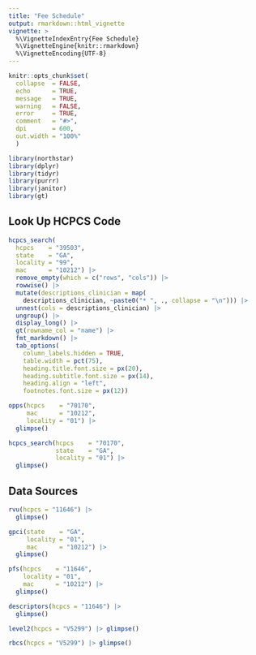 ```yaml
---
title: "Fee Schedule"
output: rmarkdown::html_vignette
vignette: >
  %\VignetteIndexEntry{Fee Schedule}
  %\VignetteEngine{knitr::rmarkdown}
  %\VignetteEncoding{UTF-8}
---
```


```r
knitr::opts_chunk$set(
  collapse  = FALSE,
  echo      = TRUE,
  message   = TRUE, 
  warning   = FALSE,
  error     = TRUE,
  comment   = "#>",
  dpi       = 600, 
  out.width = "100%"
  )
```

```r
library(northstar)
library(dplyr)
library(tidyr)
library(purrr)
library(janitor)
library(gt)
```

## Look Up HCPCS Code

```r
hcpcs_search(
  hcpcs    = "39503", 
  state    = "GA", 
  locality = "99",
  mac      = "10212") |> 
  remove_empty(which = c("rows", "cols")) |>
  rowwise() |>
  mutate(descriptions_clinician = map(
    descriptions_clinician, ~paste0("* ", ., collapse = "\n"))) |>
  unnest(cols = descriptions_clinician) |>
  ungroup() |> 
  display_long() |>
  gt(rowname_col = "name") |>
  fmt_markdown() |> 
  tab_options(
    column_labels.hidden = TRUE,
    table.width = pct(75),
    heading.title.font.size = px(20),
    heading.subtitle.font.size = px(14),
    heading.align = "left",
    footnotes.font.size = px(12))
```


```r
opps(hcpcs    = "70170", 
     mac      = "10212", 
     locality = "01") |> 
  glimpse()
```


```r
hcpcs_search(hcpcs    = "70170", 
             state    = "GA", 
             locality = "01") |> 
  glimpse()
```


## Data Sources

```r
rvu(hcpcs = "11646") |> 
  glimpse()
```

```r
gpci(state    = "GA",
     locality = "01",
     mac      = "10212") |> 
  glimpse()
```

```r
pfs(hcpcs    = "11646", 
    locality = "01",
    mac      = "10212") |> 
  glimpse()
```


```r
descriptors(hcpcs = "11646") |> 
  glimpse()
```



```r
level2(hcpcs = "V5299") |> glimpse()
```

```r
rbcs(hcpcs = "V5299") |> glimpse()
```


